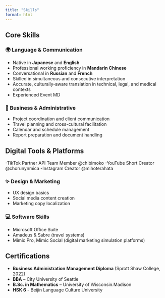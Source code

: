 ```yaml
---
title: "Skills"
format: html
---
```


## Core Skills

### 🌍 Language & Communication
- Native in **Japanese** and **English**
- Professional working proficiency in **Mandarin Chinese**
- Conversational in **Russian** and **French**
- Skilled in simultaneous and consecutive interpretation
- Accurate, culturally-aware translation in technical, legal, and medical contexts
- Experienced Event MD

### 💼 Business & Administrative
- Project coordination and client communication
- Travel planning and cross-cultural facilitation
- Calendar and schedule management
- Report preparation and document handling

## Digital Tools & Platforms
-TikTok Partner API Team Member @chibimoko
-YouTube Short Creator @chorunynmica
-Instagram Creator @mihoterahata

### ✨ Design & Marketing
- UX design basics
- Social media content creation
- Marketing copy localization

### 💻 Software Skills
- Microsoft Office Suite
- Amadeus & Sabre (travel systems)
- Mimic Pro, Mimic Social (digital marketing simulation platforms)

## Certifications

- **Business Administration Management Diploma** (Sprott Shaw College, 2022)  
- **BBA** – City University of Seattle  
- **B.Sc. in Mathematics** – University of Wisconsin.Madison  
- **HSK 6** - Beijin Language Culture University  
